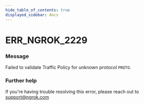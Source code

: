 ```yaml
---
hide_table_of_contents: true
displayed_sidebar: docs
---
```



# ERR_NGROK_2229

### Message
Failed to validate Traffic Policy for unknown protocol `PROTO`.

<ErrorDetails error='err_ngrok_2229' />


### Further help
If you're having trouble resolving this error, please reach out to [support@ngrok.com](mailto:support@ngrok.com?subject=Help%20with%20ERR_NGROK_2229)

